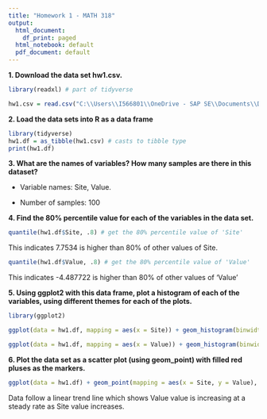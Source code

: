 ---
title: "Homework 1 - MATH 318"
output:
  html_document:
    df_print: paged
  html_notebook: default
  pdf_document: default
---

**1. Download the data set hw1.csv.**

```{r}
library(readxl) # part of tidyverse
```

```{r}
hw1.csv = read.csv("C:\\Users\\I566801\\OneDrive - SAP SE\\Documents\\Drexel\\MATH 318\\Week 1\\hw1.csv")
```

**2. Load the data sets into R as a data frame**

```{r}
library(tidyverse)
hw1.df = as_tibble(hw1.csv) # casts to tibble type
print(hw1.df)
```

**3. What are the names of variables? How many samples are there in this dataset?**

-   Variable names: Site, Value.

-   Number of samples: 100

**4. Find the 80% percentile value for each of the variables in the data set.**

```{r}
quantile(hw1.df$Site, .8) # get the 80% percentile value of 'Site'
```

This indicates 7.7534 is higher than 80% of other values of Site.

```{r}
quantile(hw1.df$Value, .8) # get the 80% percentile value of 'Value'
```

This indicates -4.487722 is higher than 80% of other values of 'Value'

**5. Using ggplot2 with this data frame, plot a histogram of each of the variables, using different themes for each of the plots.**

```{r}
library(ggplot2)
```

```{r}
ggplot(data = hw1.df, mapping = aes(x = Site)) + geom_histogram(binwidth = .1, fill = "darkorange") + theme_bw()
```

```{r}
ggplot(data = hw1.df, mapping = aes(x = Value)) + geom_histogram(binwidth = .2, fill = "white") + theme_dark()
```

**6. Plot the data set as a scatter plot (using geom_point) with filled red pluses as the markers.**

```{r}
ggplot(data = hw1.df) + geom_point(mapping = aes(x = Site, y = Value), shape = 3, color="red") + theme_grey()
```

Data follow a linear trend line which shows Value value is increasing at a steady rate as Site value increases.
